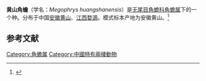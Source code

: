 {{Speciesbox
| status = LC 
| status_system = IUCN3.1
| status_ref = <ref name=IUCN>IUCN SSC Amphibian Specialist Group. 2020. Megophrys huangshanensis. The IUCN Red List of Threatened Species 2020: e.T61841A63875202. https://dx.doi.org/10.2305/IUCN.UK.2020-1.RLTS.T61841A63875202.en. Downloaded on 07 June 2020.</ref>
| taxon = Megophrys huangshanensis
| authority = Fei & Ye, 2005
| synonyms = * ''Xenophrys huangshanensis'' <small>(Fei & Ye, 2005)</small>
}}
'''黄山角蟾'''（学名：''Megophrys huangshanensis''）是[[无尾目|无尾目]][[角蟾科|角蟾科]][[角蟾属|角蟾属]]下的一个种。分布于中国[[安徽|安徽]][[黄山|黄山]]、[[江西|江西]][[婺源|婺源]]。模式标本产地为安徽黄山。<ref>{{cite journal |last1=Li |first1=Yongmin |last2=Wu |first2=Xiaobing |title=A revised species list of amphibians and reptiles in the Anhui Province |journal=Biodiversity Science |date=2019-09-20 |volume=27 |issue=9 |pages=1002 |doi=10.17520/biods.2019036}}</ref>

==参考文献==
{{reflist}}

{{Taxonbar|from=Q1039276}}
[[Category:角蟾属|Category:角蟾属]]
[[Category:中國特有兩棲動物|Category:中國特有兩棲動物]]